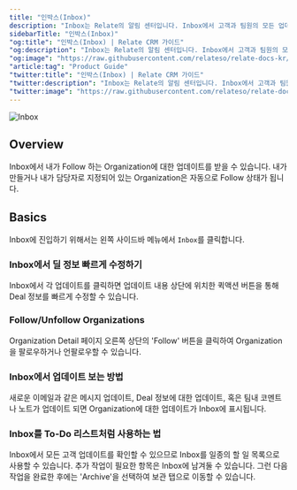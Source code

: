 ```yaml
---
title: "인박스(Inbox)"
description: "Inbox는 Relate의 알림 센터입니다. Inbox에서 고객과 팀원의 모든 업데이트를 확인할 수 있습니다."
sidebarTitle: "인박스(Inbox)"
"og:title": "인박스(Inbox) | Relate CRM 가이드"
"og:description": "Inbox는 Relate의 알림 센터입니다. Inbox에서 고객과 팀원의 모든 업데이트를 확인할 수 있습니다."
"og:image": "https://raw.githubusercontent.com/relateso/relate-docs-kr/main/docs/images/features/inbox.png"
"article:tag": "Product Guide"
"twitter:title": "인박스(Inbox) | Relate CRM 가이드"
"twitter:description": "Inbox는 Relate의 알림 센터입니다. Inbox에서 고객과 팀원의 모든 업데이트를 확인할 수 있습니다."
"twitter:image": "https://raw.githubusercontent.com/relateso/relate-docs-kr/main/docs/images/features/inbox.png"
---
```


![Inbox](/images/features/inbox.png)

## Overview
Inbox에서 내가 Follow 하는 Organization에 대한 업데이트를 받을 수 있습니다. 내가 만들거나 내가 담당자로 지정되어 있는 Organization은 자동으로 Follow 상태가 됩니다.

## Basics
Inbox에 진입하기 위해서는 왼쪽 사이드바 메뉴에서 `Inbox`를 클릭합니다.

### Inbox에서 딜 정보 빠르게 수정하기
Inbox에서 각 업데이트를 클릭하면 업데이트 내용 상단에 위치한 퀵액션 버튼을 통해 Deal 정보를 빠르게 수정할 수 있습니다.

### Follow/Unfollow Organizations
Organization Detail 페이지 오른쪽 상단의 'Follow' 버튼을 클릭하여 Organization을 팔로우하거나 언팔로우할 수 있습니다.

### Inbox에서 업데이트 보는 방법
새로운 이메일과 같은 메시지 업데이트, Deal 정보에 대한 업데이트, 혹은 팀내 코멘트나 노트가 업데이트 되면 Organization에 대한 업데이트가 Inbox에 표시됩니다.

### Inbox를 To-Do 리스트처럼 사용하는 법
Inbox에서 모든 고객 업데이트를 확인할 수 있으므로 Inbox를 일종의 할 일 목록으로 사용할 수 있습니다. 추가 작업이 필요한 항목은 Inbox에 남겨둘 수 있습니다. 그런 다음 작업을 완료한 후에는 'Archive'을 선택하여 보관 탭으로 이동할 수 있습니다.
